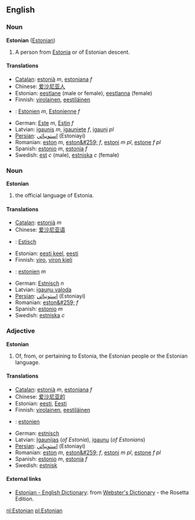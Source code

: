 ==English==
===Noun===
'''Estonian''' ([[Estonian]])

#A person from [[Estonia]] or of Estonian descent.

====Translations====

*[[Catalan]]: [[estonià]] ''m'', [[estoniana]] ''f''
*Chinese: [[爱沙尼亚人]]
*Estonian: [[eestlane]] (male or female), [[eestlanna]] (female)
*Finnish: [[virolainen]], [[eestiläinen]]
*{{fr}}: [[Estonien]] ''m'', [[Estonienne]] ''f''
*German: [[Este]] ''m'', [[Estin]] ''f''
*Latvian: [[igaunis]] ''m'', [[igauniete]] ''f'', [[igauņi]] ''pl''
*[[Persian]]: [[استونيائي]] (Estoniayi)
*Romanian: [[eston]] ''m'', [[eston&#259;]] ''f'', [[estoni]] ''m pl'', [[estone]] ''f pl''
*Spanish: [[estonio]] ''m'', [[estonia]] ''f''
*Swedish: [[est]] ''c'' (male), [[estniska]] ''c'' (female)

===Noun===
'''Estonian'''

#the official language of Estonia.

====Translations====

*[[Catalan]]: [[estonià]] ''m''
*Chinese: [[爱沙尼亚语]]
*{{nl}}: [[Estisch]]
*Estonian: [[eesti keel]], [[eesti]]
*Finnish: [[viro]], [[viron kieli]]
*{{fr}}: [[estonien]] ''m''
*German: [[Estnisch]] ''n''
*Latvian: [[igauņu valoda]]
*[[Persian]]: [[استونيائي]] (Estoniayi)
*Romanian: [[eston&#259;]] ''f''
*Spanish: [[estonio]] ''m''
*Swedish: [[estniska]] ''c''

===Adjective===
'''Estonian'''

#Of, from, or pertaining to Estonia, the Estonian people or the Estonian language.

====Translations====
*[[Catalan]]: [[estonià]] ''m'', [[estoniana]] ''f''
*Chinese: [[爱沙尼亚的]]
*Estonian: [[eesti]], [[Eesti]]
*Finnish: [[virolainen]], [[eestiläinen]]
*{{fr}}: [[estonien]]
*German: [[estnisch]]
*Latvian: [[Igaunijas]] (''of Estonia''), [[igauņu]] (''of Estonians'')
*[[Persian]]: [[استونيائي]] (Estoniayi)
*Romanian: [[eston]] ''m'', [[eston&#259;]] ''f'', [[estoni]] ''m pl'', [[estone]] ''f pl''
*Spanish: [[estonio]] ''m'', [[estonia]] ''f''
*Swedish: [[estnisk]]

==== External links====
*[http://www.websters-online-dictionary.org/definition/Estonian-english/ Estonian - English Dictionary]: from [http://www.websters-online-dictionary.org/ Webster's Dictionary] - the Rosetta Edition.

[[nl:Estonian]]
[[pl:Estonian]]